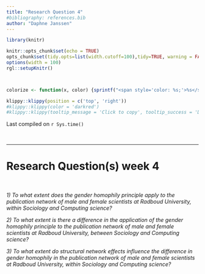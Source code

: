 ```yaml
---
title: "Research Question 4"
#bibliography: references.bib
author: "Daphne Janssen"
---
```




```r
library(knitr)

knitr::opts_chunk$set(echo = TRUE)
opts_chunk$set(tidy.opts=list(width.cutoff=100),tidy=TRUE, warning = FALSE, message = FALSE,comment = "#>", cache=TRUE, class.source=c("test"), class.output=c("test2"))
options(width = 100)
rgl::setupKnitr()



colorize <- function(x, color) {sprintf("<span style='color: %s;'>%s</span>", color, x) }

```

```r
klippy::klippy(position = c('top', 'right'))
#klippy::klippy(color = 'darkred')
#klippy::klippy(tooltip_message = 'Click to copy', tooltip_success = 'Done')
```

Last compiled on `r Sys.time()`

<!---
Last compiled on `r format(Sys.time(), '%B, %Y')`
--->

<br>

----


# Research Question(s) week 4

<br>

*1)	To what extent does the gender homophily principle apply to the publication network of male and female scientists at Radboud University, within Sociology and Computing science?*

*2)	To what extent is there a difference in the application of the gender homophily principle to the publication network of male and female scientists at Radboud University, between Sociology and Computing science?*

*3)	To what extent do structural network effects influence the difference in gender homophily in the publication network of male and female scientists at Radboud University, within Sociology and Computing science?*
